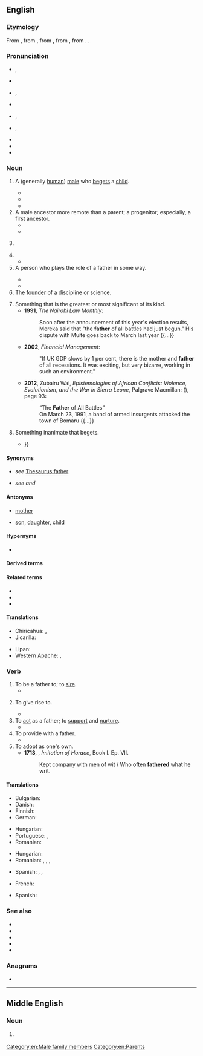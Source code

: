 {{also|Father}}
==English==
{{wikipedia|dab=father (disambiguation)|father}}

===Etymology===
{{root|en|ine-pro|*peh₂-}}
From {{inh|en|enm|fader}}, from {{inh|en|ang|fæder}}, from {{inh|en|gmw-pro|*fader}}, from {{inh|en|gem-pro|*fadēr}}, from {{inh|en|ine-pro|*ph₂tḗr}}. {{doublet|en|ayr|faeder|padre|pater|père}}.

===Pronunciation===
* {{a|RP}} {{enPR|fä'''th''ə(r)}}, {{IPA|en|/ˈfɑːðə(ɹ)/}}
* {{audio|en|LL-Q1860 (eng)-Back ache-father.wav|Audio (RP)}}
* {{a|GA}} {{enPR|fä'''th''ər}}, {{IPA|en|/ˈfɑðɚ/}}
* {{audio|en|En-us-father.ogg|Audio (GA)}}
* {{a|AusE}} {{enPR|fä'''th''ə}}, {{IPA|en|/ˈfaːðə/}}
* {{a|obsolete}} {{enPR|fă'''th''ər}}, {{IPA|en|/ˈfæðəɹ/}}
* {{homophones|en|farther|q1=in [[non-rhotic]] accents}}
* {{rhymes|en|ɑːðə(r)}}
* {{hyphenation|en|fa|ther}}

===Noun===
{{en-noun}}

# A (generally [[human]]) [[male]] who [[beget]]s a [[child]].
#: {{ux|en|My '''father''' was a strong influence on me.}}
#: {{ux|en|My friend Tony just became a '''father'''.}}
#* {{RQ:KJV|Proverbs|10|1|passage=The Pꝛouerbes of Solomon: A wiſe ſonne maketh a glad '''father''' : but a fooliſh sonne ''is'' the heauineſſe of his mother.}}
#* {{RQ:Churchill Celebrity|chapter=5| passage=When this conversation was repeated in detail within the hearing of the young woman in question, and undoubtedly for his benefit, Mr. Trevor threw shame to the winds and scandalized the Misses Brewster then and there by proclaiming his '''father''' to have been a country storekeeper.}}
#* {{quote-song|en|lyricist={{w|Cécile Corbel}}| composer={{w|Cécile Corbel}} and {{w|Simon Caby| lang=fr}}| format={{w|CD}}| publisher={{w|ヤマハミュージックコミュニケーションズ|Yamaha Music Communications|lang=ja}}| artist={{w|Cécile Corbel}}| | |My First Borrowing| date=Apr 7 2010| {{lang|ja|借りぐらし}} Kari-gurashi| trans-album=The Borrowers| |'''Father''', dear '''father'''<br>Will you be proud of me?<br>I wish I could be<br>Just like you.}}
# A male ancestor more remote than a parent; a progenitor; especially, a first ancestor.
#* {{RQ:KJV|1 Kings|2|10|passage=So Dauid ſlept with his '''fathers''', and was buried in the citie of Dauid.}}
#* {{RQ:KJV|Romans|4|16|passage=Therefoꝛe ''it is'' of faith, that it might bee by grace; to the ende the pꝛomiſe might be ſure to all the ſeede, not to that onely which is of the Law, but to that alſo which is of the faith of Abꝛaham, who is the '''father''' of vs all,}}
# {{non-gloss definition|A term of respectful address for an elderly man.}}
#: {{ux|en|Come, '''father'''; you can sit here.}}
# {{non-gloss definition|A term of respectful address for a priest.}}
#* {{RQ:Shakespeare Measure|III|ii|passage=Bless you, good '''father''' friar!}}
# A person who plays the role of a father in some way.
#: {{ux|en|My brother was a '''father''' to me after my parents got divorced.}}
#: {{ux|en|The child is '''father''' to the man.}}
#* {{RQ:KJV|Job|29|16|passage=I was a '''father''' to the pooꝛe : and the cauſe which I knewe not, I ſearched out.}}
#* {{RQ:KJV|Genesis|45|8|passage=So now it was not you ''that'' sent me hither, but God : and he hath made me a '''father''' to Pharaoh, and loꝛd of all his houſe, and a ruler thꝛoughout all the land of Egypt.}}
# The [[founder]] of a discipline or science.
#: {{ux|en|Albert Einstein is the '''father''' of modern physics.}}
# Something that is the greatest or most significant of its kind.
#* '''1991''', ''The Nairobi Law Monthly'':
#*: Soon after the announcement of this year&#39;s election results, Mereka said that &quot;the '''father''' of all battles had just begun.&quot; His dispute with Muite goes back to March last year {{...}}
#* '''2002''', ''Financial Management'':
#*: &quot;If UK GDP slows by 1 per cent, there is the mother and '''father''' of all recessions. It was exciting, but very bizarre, working in such an environment.&quot;
#* '''2012''', Zubairu Wai, ''Epistemologies of African Conflicts: Violence, Evolutionism, and the War in Sierra Leone'', Palgrave Macmillan: ({{ISBN|9781137280794}}), page 93:
#*: “The '''Father''' of All Battles”
#*: On March 23, 1991, a band of armed insurgents attacked the town of Bomaru {{...}}
# Something inanimate that begets.
#* {{quote-book|en|page=88|author={{w|Richard Lovelace}}|title= Amyntor's Grove, His Chloris, Arigo, and Gratiana. An Elogie.|year=1649|publisher= Thomas Harper|url= https://books.google.co.nz/books?id=LnlMAAAAcAAJ |passage= But may the Sun and gentle weather, / When you are both growne ripe together, / Load you with fruit, ſuch as your '''Father''' / From you with all the joyes doth gather : / And may you when one branch is dead / Graft ſuch another in it's ſtead,{{...}} }}

====Synonyms====
* {{sense|parent}} ''see'' [[Thesaurus:father]]
* {{sense|most significant thing}} ''see'' {{l|en|mother}} ''and'' {{l|en|granddaddy}}

====Antonyms====
* {{qualifier|with regards to gender}} [[mother]]
* {{qualifier|with regards to ancestry}} [[son]], [[daughter]], [[child]]

====Hypernyms====
* {{sense|a male parent}} {{l|en|parent}}

====Derived terms====
{{col4|en
|be gathered to one's fathers
|Father Christmas
|Father of Lies
|father of the House
|Father Time
|Father's Day
|fatherhood
|father-in-law
|fatherland
|fatherless
|fatherlike
|fatherliness
|fatherly
|father tongue
|forefather
|godfather
|God the Father
|grandfather
|great-grandfather
|Heavenly Father
|highfather
|how's your father
|like father, like son
|penny-father
|stepfather
}}

====Related terms====
* {{l|en|Father}}
* {{l|en|Jupiter}}
* {{l|en|paternal}}

====Translations====
{{trans-top|male parent}}
{{multitrans|data=
* Abaza: {{tt|abq|аба}}
* Abkhaz: {{tt|ab|аб}}
* Acholi: {{tt|ach|abaa}}
* Adyghe: {{tt|ady|ты}}
* Afar: {{tt|aa|abba}}
* Afrikaans:  {{q|formal}} {{tt+|af|vader}}, {{qualifier|informal}} {{tt+|af|pa}}
* Ainu: {{tt|ain|アチャ|tr=aca}}
* Akkadian: {{tt|akk|𒀜|tr=abu}}
* Albanian: {{tt+|sq|baba|m}}, {{tt+|sq|atë|m}}
* Aleut: {{tt|ale|adax}}
* American Sign Language: {{tt|ase|5@Forehead-ThumbBack Contact}}
* Amharic: {{tt|am|እባት|m}}
* Amis: {{tt|ami|ama^}}; {{tt|ami|wama}} {{q|Nataoran Amis}}
* Ammonite: {{tt|sem-amm|𐤀𐤁}}
* Amurdag: {{tt|amg|iraba}}
* Angloromani: {{tt|rme|dad}}, {{tt|rme|daddarus}}, {{tt|rme|daddi}}, {{tt|rme|daddus}}
* Apache:
*: Western Apache: {{tt|apw|tʼaah}}
* Arabic: {{tt+|ar|أَب|m}}, {{tt+|ar|وَالِد|m}}
*: Hijazi Arabic: {{tt|acw|أَبو|m|tr=abu}}, {{tt|acw|بابا|m|tr=bāba}}, {{tt|acw|وَالِد|m|tr=wālid}}
* Aragonese: {{tt+|an|pai|m}}
* Aramaic:
*: Classical Syriac: {{tt|syc|ܐܒܐ|m|tr=ʾăḇā}}, {{tt|syc|ܝܠܘܕܐ|m|tr=yālōḏā}}, {{tt|syc|ܒܒܐ|m|tr=bābā}}
*: Jewish Aramaic: {{tt|arc|אַבָּא|m|tr=ʾabbā}}
* Armenian: {{tt+|hy|հայր}}, {{tt+|hy|պապա}} {{qualifier|informal}}
* Aromanian: {{tt|rup|tatã|m}}
* Assamese: {{tt|as|দেউতা}}, {{tt|as|পিতা}}, {{tt|as|বাপ}}, {{tt|as|আব্বা}}
* Asturian: {{tt+|ast|padre|m}}, {{tt+|ast|pá|m}}
* Atayal: {{tt|tay|yaba}}
* Avar: {{tt|av|эмен}}
* Avestan: {{tt|ae|𐬞𐬌𐬙𐬀𐬭}}
* Aymara: {{t-needed|ay}}
* Azerbaijani: {{tt+|az|ata}}, {{qualifier|dialect}} {{tt|az|dədə}}
* Baba Malay: {{tt|mbf|bapak}}
* Baluchi: {{tt|bal|پت|tr=pit}}, {{tt|bal|پس|tr=pis}}, {{tt|bal|ابا|tr=abbá}}
* Bashkir: {{tt|ba|атай}}
* Basque: {{tt+|eu|aita}}
* Bats: {{tt|bbl|დად}}
* Bavarian: {{tt|bar|vadda}}
* Beja: {{tt|bej|baab}}
* Belarusian: {{tt|be|ба́цька|m}}, {{tt|be|айце́ц|m}}, {{tt|be|та́та|m}} {{qualifier|colloquial}}
* Bengali: {{tt+|bn|আব্বা}}, {{tt+|bn|পিতা}}, {{tt+|bn|বাবা}}
* Bikol Central: {{tt+|bcl|ama}}
* Bourguignon: {{tt|roa-brg|peire|m}}, {{tt|roa-brg|poupa|m}} {{qualifier|informal}}, {{tt|roa-brg|'pa}} {{qualifier|informal}}
* Brahui: {{tt|brh|baawa}}
* Breton: {{tt+|br|tad|m}}, {{tt+|br|tadoù|p}}
* Bulgarian: {{tt+|bg|баща́|m}}, {{tt+|bg|та́тко|m}}, {{tt|bg|тати|m}}, {{tt+|bg|отец|m}}
* Bunun: {{tt|bnn|tama}}
* Burmese: {{tt+|my|အဖေ}}, {{tt+|my|အဖ}}, {{qualifier|formal}} {{tt+|my|ဖခင်}}
* Buryat: {{tt|bua|эсэгэ}}
* Caló: {{tt|rmq|dada|m}}
* Catalan: {{tt+|ca|pare|m}}
* Cebuano: {{tt|ceb|amahan}}
* Central Dusun: {{tt|dtp|tapa}}
* Central Huishui Hmong: {{tt|hmc|txiv}}
* Central Sierra Miwok: {{tt|csm|ʔypýˑ-}}
* Chakma: {{t-needed|ccp}}
* Chavacano: {{tt|cbk|tata}}
* Chechen: {{tt|ce|да}}
* Cherokee: {{tt|chr|ᎡᏙᏓ}}, {{tt|chr|ᎠᏓᏙᏓ}}
* Chichewa: {{tt|ny|bambo}}, {{tt|ny|tate}}
* Chinese:
*: Cantonese: {{tt|yue|父親}}, {{tt|yue|父亲|tr=fu6 can1}}, {{tt+|yue|爸爸|tr=baa1-4 baa1}} {{qualifier|colloquial}}, {{tt+|yue|老竇}}, {{tt+|yue|老窦}}, {{tt+|yue|老豆|tr=lou5 dau6}}
*: Dungan: {{tt|dng|фучин}}, {{tt|dng|дада}}, {{tt|dng|да}}, {{tt|dng|де}}, {{tt|dng|деде}}, {{tt|dng|лозы}} {{qualifier|colloquial}}, {{tt|dng|ада}}
*: Hakka: {{tt|hak|父親}}, {{tt|hak|父亲|tr=fu-chhîn}}, {{tt|hak|阿爸|tr=â-pâ}}
*: Mandarin: {{tt+|cmn|父親}}, {{tt+|cmn|父亲|tr=fùqīn}}, {{tt+|cmn|父|tr=fù}}, {{tt+|cmn|爸爸|tr=bàba}}, {{tt+|cmn|爹|tr=diē}} {{qualifier|colloquial}}, {{tt+|cmn|老子|tr=lǎozi}} {{qualifier|slang}}
*: Min Nan: {{tt+|nan|爹親}}, {{tt|nan|爹亲|tr=tia-chhin}}, {{tt|nan|娘爸}}/{{tt|nan|娘父|tr=niû-pē}}, {{tt|nan|父親}}, {{tt|nan|父亲|tr=hū-chhin}}, {{tt+|nan|阿爸|tr=a-pah / a-pa / a-pâ}}
*: Wu: {{tt|wuu|父親}}, {{tt|wuu|父亲|tr=vu qin}}, {{tt|wuu|爸爸|tr=pa pa}}
* Chinook Jargon: {{tt|chn|papa}}
* Chuukese: {{tt|chk|sam}}
* Chuvash: {{tt|cv|атте}}
* Comanche: {{tt|com|apʉ}}
* Coptic:
*: Bohairic: {{tt|cop|ⲓⲱⲧ|m}}, {{tt|cop|ⲡⲁⲧⲣⲟⲥ|m}}, {{tt|cop|ⲓⲟϯ|p}}
*: Sahidic: {{tt|cop|ⲉⲓⲱⲧ|m}}, {{tt|cop|ⲡⲁⲧⲣⲟⲥ|m}}, {{tt|cop|ⲉⲓⲟⲧⲉ|p}}
* Cornish: {{tt|kw|tas|m}}, {{tt|kw|sira|m}}
* Corsican: {{tt|co|babbu}}, {{tt|co|padre}}
* Crimean Tatar: {{tt|crh|baba}}
* Czech: {{tt+|cs|otec}}, {{tt+|cs|táta}}, {{tt+|cs|tatínek}}, {{tt+|cs|taťka}}, {{tt+|cs|fotr|m}} {{qualifier|pejorative}}
* Dalmatian: {{tt|dlm|tuota|m}}, {{tt|dlm|teta}}
* Danish: {{tt+|da|far|c}}, {{tt+|da|fader|c}}
* Darkinjung: {{tt|xda|biambai}}
* Dhivehi: {{tt|dv|ބައްޕަ}}
* Dutch: {{tt+|nl|vader|m}}, {{tt+|nl|papa}} {{qualifier|informal}}
* Eastern Mari: {{tt|chm|ача}}
* Eastern Mnong: {{tt|mng|bap}}
* Edomite: {{tt|xdm|𐤀𐤁}}
* Egyptian: {{t-egy|jt|m|h=i-t:f-A1}}
* Elfdalian: {{tt|ovd|faðer|m}}
* Erzya: {{tt|myv|тетя}}
* Eshtehardi: {{tt|esh|دادا|m|tr=dādā}}
* Esperanto: {{tt+|eo|patro}}
* Estonian: {{tt+|et|isa}}
* Etruscan: {{tt|ett|𐌀𐌐𐌀}}
* Evenki: {{tt|evn|ама}}
* Ewe: {{t-needed|ee}}
* Extremaduran: {{tt|ext|pairi}}
* Faroese: {{tt+|fo|faðir|m}}, {{tt+|fo|pápi|m}}, {{tt+|fo|babba|m}}
* Fijian: {{tt+|fj|tama}}
* Finnish: {{tt+|fi|isä}}
* French: {{tt+|fr|père|m}}, {{tt+|fr|papa}} {{qualifier|informal}}
* Friulian: {{tt|fur|pari|m}}
* Gagauz: {{tt|gag|boba}}, {{tt|gag|ata}}
* Galician: {{tt+|gl|pai|m}}, {{tt+|gl|padre|m}}
* Ge'ez: {{tt|gez|ኣብ}}
* Georgian: {{tt|ka|მამა}}
* German: {{tt+|de|Vater|m}}
*: Alemannic German: {{tt|gsw|Vatter|m}}
* Gondi: {{t-needed|gon}}
* Gooniyandi: {{tt|gni|ngaboo}}
* Gothic: {{tt|got|𐌰𐍄𐍄𐌰|m}}, {{tt|got|𐍆𐌰𐌳𐌰𐍂|m}}
* Greek: {{tt+|el|πατέρας|m}}
*: Ancient: {{tt|grc|πατήρ|m}}
* Greenlandic: {{tt|kl|ataata}}
* Guaraní: {{tt|gn|úva}}, {{tt+|gn|túva}}, {{tt|gn|ru}}, {{tt|gn|itúva}}, {{tt|gn|ru}}
* Gujarati: {{tt+|gu|પિતા|m}}
* Gunwinggu: {{tt|gup|ngabba}}
* Haitian Creole: {{tt|ht|papa}}
* Hausa: {{tt|ha|uba}}, {{tt|ha|baba}}
* Hawaiian: {{tt|haw|makua kāne}}
* Hebrew: {{tt+|he|אָב|m|tr=av}}
* Hindi: {{tt+|hi|पिता|m}}, {{tt+|hi|वालिद|m}}, {{tt+|hi|बाप|m}}, {{tt+|hi|पिदर|m}}
* Hittite: {{tt|hit|𒀜𒋫|tr=atta|c}}, {{tt|hit|𒀜𒋫𒀸|tr=attas}}
* Hungarian: {{tt+|hu|apa}}
* Hunsrik: {{tt|hrx|Fatter|m}}
* Iban: {{tt|iba|apai}}
* Icelandic: {{tt+|is|faðir|m}}, {{tt+|is|pabbi|m}} {{qualifier|colloquial}}
* Ido: {{tt+|io|patro}}
* Igbo: {{tt|ig|nna}}
* Ilocano: {{tt|ilo|ama}}
* Inari Sami: {{tt|smn|eeči}}
* Indonesian: {{tt+|id|bapa}}, {{tt+|id|bapak}}, {{tt+|id|ayah}}, {{tt+|id|ayahanda}}
* Ingush: {{tt|inh|да}}
* Interlingua: {{tt+|ia|patre}}
* Inuktitut: {{tt|iu|ᐊᑖᑕ}}
* Inupiaq: {{t|ik|aapa}}, {{t|ik|taata}}
* Irish: {{tt+|ga|athair|m}}
*: Old Irish: {{tt|sga|athair|m}}
* Italian: {{tt+|it|padre|m}}, {{tt+|it|babbo|m}}, {{tt+|it|papà|m}}
* Japanese: {{tt+|ja|お父さん|tr=おとうさん, otōsan}}, {{tt+|ja|父|tr=ちち, chichi}} {{qualifier|humble}}, {{tt+|ja|パパ|tr=papa}}
* Jarai: {{tt|jra|ama}}, {{tt|jra|ama}}
* Javanese: {{tt+|jv|bapak}}
* Jeju: {{tt|jje|아방|tr=abang}}
* Jersey Dutch: {{tt|gmw-jdt|vâder|m}}
* K'iche': {{tt|quc|qajaw}}
* Kabardian: {{tt|kbd|адэ}}
* Kalmyk: {{tt|xal|эцк}}
* Kamba: {{tt|kam|ethe}}
* Kannada: {{tt+|kn|ತಂದೆ}}, {{tt+|kn|ಅಪ್ಪ}}
* Kapampangan: {{tt|pam|tatang}}
* Karachay-Balkar: {{tt|krc|ата}}
* Karelian: {{tt|krl|ižä}}, {{tt|krl|tuatto}}
* Kashmiri: {{tt|ks|مول}}, {{tt|ks|بَب}}
* Kashubian: {{tt|csb|òjc|m}}, {{tt+|csb|tatk|m}}
* Kavalan: {{tt|ckv|tama}}
* Kazakh: {{tt+|kk|ата}}, {{tt+|kk|әке}}, {{tt+|kk|көке}}
* Kemi Sami: {{tt|sjk|äätj}}
* Khmer: {{tt+|km|ឪពុក}}, {{tt+|km|ពុក}}, {{tt|km|ឳ}}
* Klamath-Modoc: {{tt|kla|ptisap}}
* Komi-Permyak: {{tt|koi|бать}}
* Korean: {{tt+|ko|아버지}}, {{tt+|ko|아빠}}, {{qualifier|honorific}} {{tt+|ko|아버님}}, {{tt+|ko|애비}} {{qualifier|humble}}
* Kristang: {{tt|mcm|pai}}
* Kumyk: {{tt|kum|ата}}
* Kurdish:
*: Central Kurdish: {{tt+|ckb|باوک}}, {{tt+|ckb|باو}}, {{tt+|ckb|باب}}
*: Northern Kurdish: {{tt+|kmr|bab|m}}, {{tt+|kmr|bav|m}}
* Kurukh: {{t-needed|kru}}
* Kyrgyz: {{tt+|ky|ата}}
* Laboya: {{tt|lmy|ama}}
* Ladin: {{t-needed|lld}}
* Lao: {{tt+|lo|ພໍ່}}
* Latgalian: {{tt|ltg|tāvs}}
* Latin: {{tt+|la|pater|m}}, {{tt|la|genitor|m}}, {{tt+|la|parens|m}}
* Latvian: {{tt+|lv|tēvs|m}}, {{tt|lv|tētis|m}} {{qualifier|dad}}, {{tt|lv|papucītis|m}} {{qualifier|sexual, sarcastic}}
* Laz: {{tt|lzz|მუმული}}
* Ligurian: {{t-needed|lij}}
* Lithuanian: {{tt+|lt|tėvas|m}}
* Livonian: {{tt|liv|izā}}, {{tt|liv|tōți}} {{qualifier|dad}}
* Lombard: {{t|lmo|papà|m}}
* Low German: {{tt+|nds-de|Vader}}, {{l|nds|vader}}
*: Dutch Low Saxon: {{tt|nds-nl|voa}} {{qualifier|Gronings}}, {{tt|nds-nl|pabbe}} {{qualifier|Gronings}}
* Luhya: {{tt|luy|papa}}
* Luo: {{tt|luo|baba}}
* Luxembourgish: {{tt|lb|Papp}}
* Lydian: {{tt|xld|𐤠𐤯𐤠}}
* Lü: {{tt|khb|ᦗᦸᧈ}}
* Macedonian: {{tt+|mk|та́тко|m}}
* Malagasy: {{tt+|mg|aba}}, {{tt+|mg|ada}}
* Malay: {{tt+|ms|bapa}}, {{tt+|ms|ayah}}, {{tt|ms|bapak}}, {{tt|ms|ayahanda}}, {{tt|ms|rama}}, {{tt+|ms|abah}}
* Malayalam: {{tt|ml|അച്ഛന്‍}}, {{tt+|ml|പിതാവ്}}
* Maltese: {{tt|mt|missier|m}}
{{trans-mid}}
* Manchu: {{tt|mnc|ᠠᠮᠠ}}
* Mansi: {{tt|mns|а̄сь}}
* Manx: {{tt|gv|ayr|m}}
* Maore Comorian: {{tt|swb|ɓaɓa|c5|c6}}
* Maori: {{tt|mi|matua taane}}, {{tt|mi|tāne}}
* Marathi: {{tt|mr|पिता|m}}
* Mazanderani: {{tt|mzn|پیه‌ر|tr=pier}}
* Mbabaram: {{tt|vmb|nganjan}}
* Middle Persian: {{tt|pal|pid}}
* Minaean: {{tt|inm|𐩱𐩨}}
* Mingrelian: {{tt|xmf|მუმა}}
* Mirandese: {{tt|mwl|pai}}
* Miyako: {{tt|mvi|アサ|tr=asa}}
* Moabite: {{tt|obm|𐤀𐤁}}
* Moksha: {{tt|mdf|аля}}
* Mongolian: {{tt+|mn|аав}} {{qualifier|informal}}, {{tt+|mn|эцэг}} {{qualifier|formal}}
* Muong: {{tt|mtq|pổ}}
* Mwani: {{tt|wmw|baba}}, {{tt|wmw|wawa}}
* Mycenaean Greek: {{tt|gmy|𐀞𐀳}}
* Mòcheno: {{tt|mhn|tata|m}}
* Nahuatl: {{tt+|nah|tahtli}}
* Nama: {{tt|naq|ǁgûb}}
* Navajo: {{tt|nv|azhéʼé|sc=Latn}}, {{tt|nv|ataaʼ|sc=Latn}}
* Neapolitan: {{tt|nap|pate}}
* Nepali: {{tt+|ne|बाबु|m}}, {{tt|ne|बुवा}}, {{tt+|ne|बा}}
* Nheengatu: {{tt|yrl|paia}}
* Nivkh: {{tt|niv|ытк}}, {{tt|niv|ытык}}, {{tt|niv|ытка}}, {{tt|niv|ытыка}}
* Norman: {{tt|nrf|père|m}} {{qualifier|continental Normandy}}, {{tt|nrf|pére|m}} {{qualifier|Guernsey}}, {{tt|nrf|péthe|m}} {{qualifier|Jersey}}
* North Frisian:
*: Föhr-Amrum: {{tt|frr|aatj|m}}
*: Hallig: {{tt|frr|baabe|m}}
*: Mooring: {{tt|frr|tääte|m}}
*: Sylt: {{tt|frr|Faađer|c}}
* Northern Ohlone: {{tt|cst|ká̄nak'ap̄a}}
* Northern Sami: {{tt|se|áhčči}}
* Norwegian: {{tt+|no|far}}, {{tt+|no|pappa}}, {{tt+|no|fader}}
* O'odham: {{tt|ood|o꞉g}}
* Occitan: {{tt+|oc|paire|m}}
* Ojibwe: {{q|my father}} {{tt|oj|imbaabaa}}, {{t|oj|indede}}
* Okinawan: {{t-needed|ryu}}
* Old Church Slavonic:
*: Cyrillic: {{tt|cu|отьць|m}}
*: Glagolitic: {{tt|cu|ⱁⱅⱐⱌⱐ|m}}
* Old East Slavic: {{tt|orv|отьць|m}}
* Old English: {{tt+|ang|fæder|m}}
* Old Persian: {{tt|peo|𐎱𐎡𐎫𐎠|ts=pitā}}
* Old Prussian: {{tt|prg|tāws|m}}, {{tt|prg|tāwas}} {{qualifier|regional}}
* Old Turkic: {{tt|otk|𐰴𐰭|ts=qaŋ}}, {{tt|otk|𐰯𐰀|ts=apa}}
* Oriya: {{tt+|or|ବାପା}}
* Oromo: {{t|om|abbaa}}
* Oscan: {{tt|osc|𐌐𐌀𐌕𐌝𐌓}}
* Ossetian: {{tt|os|фыд}}
* Ottoman Turkish: {{tt|ota|بابا|tr=bâbâ}}, {{tt|ota|اب|tr=eb}}, {{tt|ota|پدر|tr=peder}}, {{tt|ota|والد|tr=vâlid}}, {{tt|ota|اتا|tr=ata}}
* Pacoh: {{tt|pac|counh}}, {{tt|pac|a-ám}}
* Pali: {{tt|pi|janako|m}}
*: Devanagari: {{tt|pi|जनको|m}}
* Papiamentu: {{tt|pap|tata}}
* Pashto: {{tt+|ps|پلار|m|tr=plār}}
* Pennsylvania German: {{t|pdc|Vadder|m}}, {{t|pdc|Daadi|m}}
* Persian: {{tt+|fa|پدر|tr=pedar}}, {{tt+|fa|بابا|m|tr=bâbâ}}
* Phoenician: {{tt|phn|𐤀𐤁|m}}
* Phrygian: {{tt|xpg|πατερης}}
* Piedmontese: {{t-needed|pms}}
* Pirahã: {{tt|myp|baíxi}}
* Pite Sami: {{tt|sje|áhttje}}
* Pitjantjatjara: {{tt|pjt|mama}}, {{tt|pjt|punari}}
* Plains Apache: {{tt|apk|t’aah|tr=-[[t’á’]]}}
* Plautdietsch: {{tt+|pdt|Voda|m}}
* Polabian: {{tt|pox|aită|m}}
* Polish: {{tt+|pl|ojciec|m-pr}}, {{tt+|pl|tata|m-pr}} {{qualifier|familiar}}
* Portuguese: {{tt+|pt|pai|m}}
* Punjabi: {{tt|pa|ਪਿਓ|m}}, {{tt|pa|ਪਿਤਾ|m}}, {{tt|pa|ਬਾਪ|m}}
* Q'eqchi: {{tt|kek|yuwaʼ}}
* Quechua: {{tt|qu|tayta}}, {{tt|qu|tata}}
* Rade: {{tt|rad|ama}}
* Rajasthani: {{t-needed|raj}}
* Rohingya: {{tt|rhg|bab}}, {{tt|rhg|baf}}, {{tt|rhg|abba}}
* Romagnol: {{t-needed|rgn}}
* Romani: {{tt|rom|dad|m}}
*: Balkan Romani: {{tt|rmn|dad|m}} {{qualifier|Bugurdži|Crimea|Kosovo Arli|Macedonian Arli|Sofia Erli|Ursari}}, {{tt|rmn|dat|m}} {{qualifier|Sepečides|Sofia Erli}}
*: Baltic Romani: {{tt|rml|daad|m}} {{qualifier|Latvia}}, {{tt|rml|dad|m}} {{qualifier|Lithuania|North Russia}}
*: Carpathian Romani: {{tt|rmc|dad|m}} {{qualifier|Burgenland|East Slovakia|Gurvari|Hungarian Vend|Prekmurski|Romungro|Veršend}}
*: Kalo Finnish Romani: {{tt|rmf|daad|m}}
*: Sinte Romani: {{tt|rmo|dad|m}}
*: Vlax Romani: {{tt|rmy|dad|m}} {{qualifier|Banatiski Gurbet|Gurbet|Kalderaš|Lovara|Macedonian Džambazi|Sremski Gurbet}}
*: Welsh Romani: {{tt|rmw|dad|m}}
* Romanian: {{tt+|ro|tată|m}}
* Romansch: {{tt|rm|bap|m}}, {{tt|rm|bab|m}}
* Russian: {{tt+|ru|оте́ц|m}}, {{tt+|ru|па́па|m}} {{qualifier|colloquial}}, {{tt+|ru|ба́тя|m}} {{qualifier|colloquial}}, {{tt+|ru|ба́тюшка|m}}, {{tt+|ru|ба́тька|m}}, {{tt+|ru|папа́ша|m}} {{qualifier|may sound derogatory}}, {{tt+|ru|тя́тя|m}}
* Rusyn: {{tt|rue|ня́ньо|m}}, {{tt|rue|ня́нько|m}}, {{tt|rue|оте́ць|m}}
* Rwanda-Rundi: {{tt+|rw|so}}
* Saaroa: {{tt|sxr|ama'a}}
* Sabaean: {{tt|xsa|𐩱𐩨}}
* Saisiyat: {{tt|xsy|yaba'}}
* Samoan: {{tt+|sm|tama}}
* Sanskrit: {{tt+|sa|पितृ|m}}, {{tt|sa|पितर|m}}
* Sardinian: {{tt|sc|babbu|m}}
* Saterland Frisian: {{t|stq|Foar}}
* Scots: {{tt|sco|faither}}, {{tt|sco|fader}}
* Scottish Gaelic: {{tt+|gd|athair|m}}
* Serbo-Croatian:
*: Cyrillic: {{tt|sh|о̀тац|m}}
*: Roman: {{tt+|sh|òtac|m}}
* Shan: {{tt+|shn|ပေႃႈ}}
* Shona: {{tt|sn|baba}}
* Sicilian: {{tt+|scn|patri|m}}
* Sikkimese: {{t-needed|sip}}
* Silesian: {{tt|szl|uojćec|m}}
* Sindhi: {{tt|sd|پيء|tr=pīʾu}}, {{tt|sd|بابو|tr=bābō}}
* Sinhalese: {{tt+|si|තාත්තා}}
* Skolt Sami: {{tt|sms|eʹčč}}
* Slovak: {{qualifier|formal}} {{tt+|sk|otec}}, {{qualifier|diminutive}} {{tt+|sk|tato}}, {{qualifier|diminutive}} {{tt+|sk|tatko}}, {{qualifier|diminutive}} {{tt|sk|tatíčko}}, {{qualifier|pejorative}} {{tt|sk|foter}}
* Slovene: {{tt+|sl|oče|m}}, {{tt|sl|očka|m}}, {{qualifier|dialect}} {{tt+|sl|tata|m}}, {{qualifier|dialect}} {{tt+|sl|ata|m}}
* Somali: {{tt+|so|aabo}}, {{tt+|so|aabbe}}
* Sorbian:
*: Lower Sorbian: {{tt|dsb|nan|m}}
*: Upper Sorbian: {{tt|hsb|nan|m}}, {{tt|hsb|wótc|m}}
* Sotho: {{tt+|st|ntate}}
* South Picene: {{tt|spx|𐌐𐌀𐌕𐌄𐌓𐌄𐌝𐌇}}
* Spanish: {{tt+|es|padre|m}}
* Sudovian: {{tt|xsv|tāvas|m}}
* Sumerian: {{tt|sux|𒀀𒀀|tr=A.A}}, {{tt|sux|𒀁|tr=IDUM}}, {{tt|sux|𒀋|tr=ABBA2}}, {{tt|sux|𒀜𒁕|tr=AD.DA}}
* Sundanese: {{tt|su|rama}}
* Svan: {{tt|sva|მუ}}
* Swahili: {{tt+|sw|baba}}, {{tt+|sw|mzee}}
* Swedish: {{tt+|sv|fader}}, {{tt+|sv|far}}, {{tt+|sv|pappa}}
* Sylheti: {{tt|syl|ꠛꠣꠙ}}, {{tt|syl|ꠀꠛ꠆ꠛꠣ}}
* Tabasaran: {{tt|tab|адаш}}, {{tt|tab|аба}}
* Tagalog: {{tt+|tl|ama}}, {{tt+|tl|tatay}}
* Tajik: {{tt+|tg|падар}}, {{tt+|tg|бобо}}
* Talysh:
*: Asalemi: {{tt|tly|دده|tr=dada}}
* Tamil: {{tt+|ta|அப்பா}}, {{tt+|ta|தந்தை}}, {{tt+|ta|அத்தன்}}, {{tt+|ta|அப்பன்}}
* Taos: {{tt|twf|tǫ̏ména}}
* Taroko: {{tt|trv|tama}}
* Tatar: {{tt+|tt|ата}}, {{tt+|tt|әти}}, {{tt|tt|атай}}
* Telugu: {{tt+|te|నాన్న}}, {{tt+|te|తండ్రి}}
* Tetum: {{tt|tet|aman}}
* Thai: {{tt+|th|พ่อ}}, {{tt+|th|บิดา}}
* Thao: {{tt|ssf|ama}}
* Tibetan: {{tt|bo|པ་ཕ}}, {{tt|bo|ཕ་ལགས}} {{qualifier|honorific}}
* Tigre: {{tt|tig|አብ}}
* Tigrinya: {{tt+|ti|ኣቦ|m}}
* Tocharian A: {{tt|xto|pācar}}, {{tt|xto|āp}}
* Tocharian B: {{tt|txb|pācer}}, {{tt|txb|āppo}}
* Tok Pisin: {{tt|tpi|papa}}
* Traveller Norwegian: {{tt|rmg|dad}}
* Tsou: {{tt|tsu|amo}}
* Tupinambá: {{tt|tpn|uba}}
* Turkish: {{tt+|tr|baba}}, {{tt+|tr|ata}}
* Turkmen: {{tt|tk|kaka}}
* Tuvan: {{tt|tyv|ача}}, {{tt|tyv|ада}}
* Tày: {{tt|tyz|嗓}}, {{tt|tyz|嗚}}, {{tt|tyz|嗟}}
* Udmurt: {{tt|udm|атай}}, {{tt|udm|бубы}}, {{tt|udm|айы}}
* Ugaritic: {{tt|uga|𐎀𐎁}}
* Ukrainian: {{tt+|uk|ба́тько|m}}, {{tt+|uk|оте́ць|m}}, {{tt|uk|та́то|m}} {{qualifier|colloquial}}
* Urdu: {{tt+|ur|والد|m|tr=vālid}}, {{tt|ur|باپ|m|tr=bāp}}
* Uyghur: {{tt+|ug|دادا}}, {{tt+|ug|ئاتا}}
* Uzbek: {{tt+|uz|ota}}
* Venetian: {{tt+|vec|pare|m}}
* Veps: {{tt|vep|tat}}
* Vietnamese: {{qualifier|Southern Vietnam}} {{tt+|vi|ba}}, {{tt+|vi|cha}}, {{tt+|vi|tía}}, {{tt+|vi|thầy}}, {{tt+|vi|cậu}}, {{qualifier|Northern Vietnam}} {{tt+|vi|bố}}, {{tt+|vi|bác}}, {{tt+|vi|bọ}}, {{tt+|vi|áng}}
* Vilamovian: {{tt|wym|foter}}
* Volapük: {{tt+|vo|fat}}
* Votic: {{tt|vot|isä}}
* Võro: {{tt|vro|esä}}
* Walloon: {{tt+|wa|pere|m}}
* Wambaya: {{tt|wmb|irda}}
* Waneci: {{tt|wne|پيار|tr=piyār}}
* Welsh: {{tt+|cy|tad|m}}
* West Frisian: {{tt+|fy|heit}}, {{qualifier|archaic or phrasal}} {{tt|fy|faar}}
* Wiradhuri: {{tt|wrh|babiin}}
* Wolof: {{tt|wo|baay}}, {{tt|wo|pàppa}}
* Wutunhua: {{t|wuh|aba}}, {{t|wuh|ha}}
* Xhosa: {{tt|xh|ubawo}}, {{tt|xh|utata}}, {{tt|xh|uyise}}
* Yagara: {{tt|yxg|babun}}, {{tt|yxg|bing}}
* Yakut: {{tt|sah|аҕа}}
* Yami: {{tt|tao|ama}}
* Yiddish: {{tt|yi|פֿאָטער|m}}, {{tt|yi|טאַטע|m}}
* Yoruba: {{tt|yo|bàbá}}
* Yucatec Maya: {{tt|yua|taat}}
* Yup'ik: {{tt|esu|aata}}, {{tt|esu|ata}}
* Yuracare: {{tt|yuz|tata}}
* Yámana: {{tt|yag|imu}}
* Zazaki: {{tt+|zza|pi}}
* Zealandic: {{tt|zea|vaoder|m}}, {{tt|zea|vaer|m}}
* Zhuang: {{tt|za|baz}}, {{tt|za|baq}}, {{tt|za|boh}}, {{tt|za|box}}, {{tt|za|dax}}, {{tt|za|dez}}
* Zulu: {{qualifier|my}} {{tt+|zu|ubaba|c1a|c2a}}, {{qualifier|your}} {{tt|zu|uyihlo|c1a|c2a}}, {{qualifier|his/her}} {{tt|zu|uyise|c1a|c2a}}
* ǃXóõ: {{tt|nmn|a̰a}}
{{trans-bottom}}

{{trans-top|term of address for an elderly man}}
* Bulgarian: {{tt+|bg|татко}}
* Danish: {{tt+|da|fader|c}}
* Dutch: {{tt+|nl|vadertje|n}}
* German: {{tt|de|Väterchen|n}}
* Hungarian: {{tt+|hu|apó}}
* Ido: {{tt+|io|patro}}
* Indonesian: {{tt+|id|bung}}, {{tt+|id|bun}}
* Japanese: {{tt+|ja|おとうさん|tr=otōsan}}
* Latin: {{tt|la|atta|m}}
{{trans-mid}}
* Persian: {{tt+|fa|بابا|m|tr=bābā}}, {{tt+|fa|پدر|tr=pedar}}
* Portuguese: {{tt+|pt|senhor|m}}
* Romani: {{tt|rom|dad|m}}
* Russian: {{tt+|ru|оте́ц|m}}, {{tt+|ru|ба́тя|m}} {{qualifier|colloqial}}, {{tt+|ru|папа́ша|m}} {{qualifier|colloquial|pejorative}}
* Swahili: {{tt+|sw|baba}}
* Tagalog: {{tt+|tl|manong}}
* Tamil: {{tt+|ta|அய்யா}}
* Telugu: {{tt+|te|అయ్యా}}
{{trans-bottom}}

{{trans-top|term of address for a priest}}
* Arabic: {{tt|ar|بابا|m}}
* Armenian: {{tt|hy|տե՛ր հայր}}
* Chinese:
*: Cantonese: {{tt|yue|神父|tr=san4 fu6}}
*: Hakka: {{tt|hak|神父|tr=sṳ̀n-fu}}
*: Mandarin: {{tt+|cmn|神父|tr=shénfù}}
*: Min Nan: {{tt|nan|神父|tr=sîn-hū}}
* Galician: {{tt+|gl|padre|m}}
* Georgian: {{tt|ka|მამა}}, {{tt|ka|მამაო}}
* German: {{tt+|de|Vater|m}}, {{tt+|de|Pater|m}}, {{tt+|de|Pfarrer|m}}
* Hungarian: {{tt+|hu|atya}}
* Irish: {{tt+|ga|athair|f}}
{{trans-mid}}
* Kannada: {{tt+|kn|ಪಾದ್ರಿ}}
* Korean: {{t-needed|ko}}
* Malayalam: {{t|ml|അച്ഛന്‍}}, {{t|ml|പള്ളീലച്ഛന്‍ }}
* Norwegian:
*: Bokmål: {{tt+|nb|fader|m}}
*: Nynorsk: {{tt|nn|fader|m}}
* Polish: {{tt+|pl|ojciec|m}}
* Portuguese: {{tt+|pt|padre|m}}
* Punjabi: {{t|pa|پادرِی|m}}
* Romanian: {{tt+|ro|părinte|m}}
* Russian: {{tt+|ru|ба́тюшка|m}}
* Spanish: {{tt+|es|padre|m}}
* Tagalog: {{t-needed|tl}}
* Tagoi: {{t|tag|padre}}
* Urdu: {{t|ur|پادری|m|tr=pādrī}}
* Welsh: {{tt+|cy|tad|m}}
}}<!-- close {{multitrans}} -->
{{trans-bottom}}

{{checktrans-top}}
* Chiricahua: {{t|apm|-taa}} {{q|Chiricahua}}, {{t|apm|-dádé}} {{q|Mescalero}}
* Jicarilla: {{t|apj|-ka’éé}}
{{trans-mid}}
* Lipan: {{t|apl|-dádí}}
* Western Apache: {{t|apw|-taa}}, {{t|apw|-taa’}}
{{trans-bottom}}

===Verb===
{{en-verb}}

# To be a father to; to [[sire]].
#* {{RQ:Shakespeare Henry 6-1|page=117|column=2|act=IV|scene=v|passage=Well go too, we'll haue no Baſtards liue, / Eſpecially ſince ''Charles'' muſt '''Father''' it.}}
# {{lb|en|figuratively}} To give rise to.
#* {{RQ:Shakespeare Cymbeline|page=387|column=1|act=II|scene=ii|passage=Cowards '''father''' Cowards & Baſe things Syre Bace;}}
# To [[act]] as a father; to [[support]] and [[nurture]].
#* {{RQ:Shakespeare Cymbeline|act=IV|scene=ii|page=390|column=2|passage=I good youth, / And rather '''Father''' thee, then Maſter thee:}}
# To provide with a father.
#* {{RQ:Shakespeare Julius Caesar|act=II|scene=i|page=116|column=2|passage=Thinke you, I am no ſtronger then my Sex / Being ſo '''Father'd''', and ſo Husbanded?}}
# To [[adopt]] as one's own.
#* '''1713''', {{w|Jonathan Swift}}, ''Imitation of Horace'', Book I. Ep. VII.
#*: Kept company with men of wit / Who often '''fathered''' what he writ.

====Translations====
{{trans-top|to sire}}
* Bulgarian: {{t|bg|ставам баща}}
* Danish: {{t|da|avle}} {{qual|dated}}
* Finnish: {{t+|fi|siittää}} {{qualifier|to conceive}}
* German: {{t+|de|zeugen}}
{{trans-mid}}
* Hungarian: {{t+|hu|nemz}}
* Portuguese: {{t+|pt|gerar}}, {{t+|pt|procriar}}
* Romanian: {{t+|ro|procrea}}
{{trans-bottom}}

{{trans-top|to give rise to}}
* Hungarian: {{t+|hu|nemz}}
* Romanian: {{t+|ro|zămisli}}, {{t+|ro|crea}}, {{t|ro|da naștere}}, {{t+|ro|produce}}
{{trans-mid}}
* Spanish: {{t+|es|engendrar}}, {{t+|es|ocasionar}}, {{t+|es|producir}}
{{trans-bottom}}

{{trans-top|to act as a father}}
* French: {{t+|fr|paterner}}
{{trans-mid}}
* Spanish: {{t+|es|engendrar}}
{{trans-bottom}}

===See also===
* {{l|en|beget}}
* {{l|en|grandpa}}
* {{l|en|pater}}
* {{l|en|paternal}}
* {{l|en|sire}}

===Anagrams===
* {{anagrams|en|a=aefhrt|afther|fareth|hafter|trefah}}

[[Category:en:Male family members]]
[[Category:en:Parents]]

----

==Middle English==

===Noun===
{{head|enm|noun}}

# {{tlb|enm|Late ME}} {{alternative form of|enm|fader}}